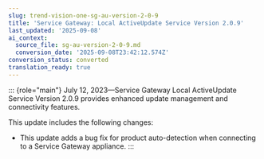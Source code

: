 ```yaml
---
slug: trend-vision-one-sg-au-version-2-0-9
title: 'Service Gateway: Local ActiveUpdate Service Version 2.0.9'
last_updated: '2025-09-08'
ai_context:
  source_file: sg-au-version-2-0-9.md
  conversion_date: '2025-09-08T23:42:12.574Z'
conversion_status: converted
translation_ready: true
---
```


::: {role="main"}
July 12, 2023—Service Gateway Local ActiveUpdate Service Version 2.0.9 provides enhanced update management and connectivity features.

This update includes the following changes:

- This update adds a bug fix for product auto-detection when connecting to a Service Gateway appliance.
:::
